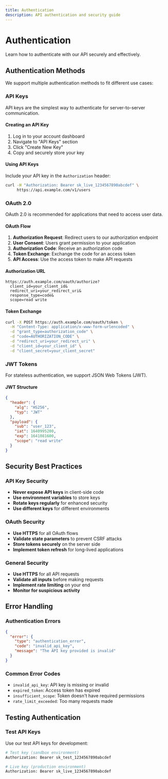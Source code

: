 ```yaml
---
title: Authentication
description: API authentication and security guide
---
```


# Authentication

Learn how to authenticate with our API securely and effectively.

## Authentication Methods

We support multiple authentication methods to fit different use cases:

### API Keys

API keys are the simplest way to authenticate for server-to-server communication.

#### Creating an API Key

1. Log in to your account dashboard
2. Navigate to "API Keys" section
3. Click "Create New Key"
4. Copy and securely store your key

#### Using API Keys

Include your API key in the `Authorization` header:

```bash
curl -H "Authorization: Bearer sk_live_1234567890abcdef" \
     https://api.example.com/v1/users
```

### OAuth 2.0

OAuth 2.0 is recommended for applications that need to access user data.

#### OAuth Flow

1. **Authorization Request**: Redirect users to our authorization endpoint
2. **User Consent**: Users grant permission to your application
3. **Authorization Code**: Receive an authorization code
4. **Token Exchange**: Exchange the code for an access token
5. **API Access**: Use the access token to make API requests

#### Authorization URL

```
https://auth.example.com/oauth/authorize?
  client_id=your_client_id&
  redirect_uri=your_redirect_uri&
  response_type=code&
  scope=read write
```

#### Token Exchange

```bash
curl -X POST https://auth.example.com/oauth/token \
  -H "Content-Type: application/x-www-form-urlencoded" \
  -d "grant_type=authorization_code" \
  -d "code=AUTHORIZATION_CODE" \
  -d "redirect_uri=your_redirect_uri" \
  -d "client_id=your_client_id" \
  -d "client_secret=your_client_secret"
```

### JWT Tokens

For stateless authentication, we support JSON Web Tokens (JWT).

#### JWT Structure

```json
{
  "header": {
    "alg": "HS256",
    "typ": "JWT"
  },
  "payload": {
    "sub": "user_123",
    "iat": 1640995200,
    "exp": 1641081600,
    "scope": "read write"
  }
}
```

## Security Best Practices

### API Key Security

- **Never expose API keys** in client-side code
- **Use environment variables** to store keys
- **Rotate keys regularly** for enhanced security
- **Use different keys** for different environments

### OAuth Security

- **Use HTTPS** for all OAuth flows
- **Validate state parameters** to prevent CSRF attacks
- **Store tokens securely** on the server side
- **Implement token refresh** for long-lived applications

### General Security

- **Use HTTPS** for all API requests
- **Validate all inputs** before making requests
- **Implement rate limiting** on your end
- **Monitor for suspicious activity**

## Error Handling

### Authentication Errors

```json
{
  "error": {
    "type": "authentication_error",
    "code": "invalid_api_key",
    "message": "The API key provided is invalid"
  }
}
```

### Common Error Codes

- `invalid_api_key`: API key is missing or invalid
- `expired_token`: Access token has expired
- `insufficient_scope`: Token doesn't have required permissions
- `rate_limit_exceeded`: Too many requests made

## Testing Authentication

### Test API Keys

Use our test API keys for development:

```bash
# Test key (sandbox environment)
Authorization: Bearer sk_test_1234567890abcdef

# Live key (production environment)
Authorization: Bearer sk_live_1234567890abcdef
```

<Cards>
  <Card
    title="API Reference"
    href="/docs/api-reference"
    description="Complete API documentation"
  />
  <Card
    title="SDKs"
    href="/docs/sdks"
    description="Official SDKs with built-in authentication"
  />
  <Card
    title="Rate Limits"
    href="/docs/rate-limits"
    description="Understanding API rate limits"
  />
</Cards>

